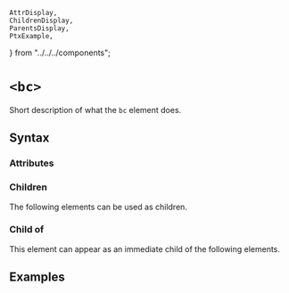     AttrDisplay,
    ChildrenDisplay,
    ParentsDisplay,
    PtxExample,
} from "../../../components";

# `<bc>`

Short description of what the `bc` element does.

## Syntax

### Attributes

<AttrDisplay name="bc" />

### Children

The following elements can be used as children.

<ChildrenDisplay name="bc" />

### Child of

This element can appear as an immediate child of the following elements.

<ParentsDisplay name="bc" />

## Examples

    